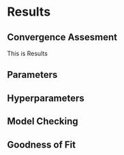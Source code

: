 # Results

## Convergence Assesment

This is Results

## Parameters

## Hyperparameters

## Model Checking

## Goodness of Fit